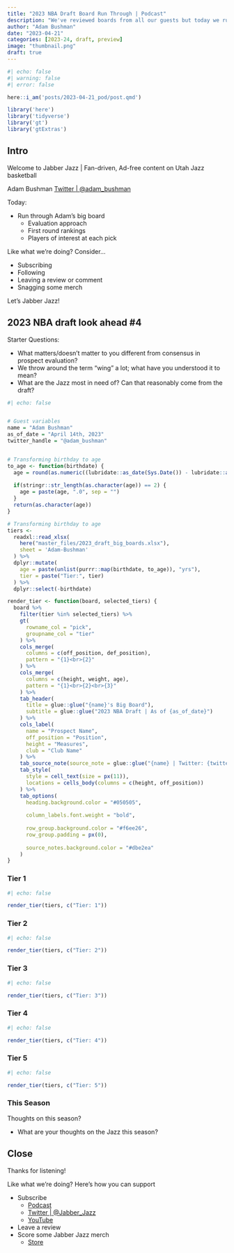 ```yaml
---
title: "2023 NBA Draft Board Run Through | Podcast"
description: "We've reviewed boards from all our guests but today we run through Adam's evaluation approach, board, and specific players of interest in each pick range for the Utah Jazz.."
author: "Adam Bushman"
date: "2023-04-21"
categories: [2023-24, draft, preview]
image: "thumbnail.png"
draft: true
---
```


```r
#| echo: false
#| warning: false
#| error: false

here::i_am('posts/2023-04-21_pod/post.qmd')

library('here')
library('tidyverse')
library('gt')
library('gtExtras')

```


## Intro

Welcome to Jabber Jazz | Fan-driven, Ad-free content on Utah Jazz basketball

Adam Bushman [Twitter | @adam_bushman](https://www.twitter.com/adam_bushman)

Today:

*   Run through Adam's big board
    -   Evaluation approach
    -   First round rankings
    -   Players of interest at each pick


Like what we're doing? Consider...

*   Subscribing
*   Following
*   Leaving a review or comment
*   Snagging some merch

Let's Jabber Jazz!


## 2023 NBA draft look ahead \#4

Starter Questions:

*   What matters/doesn't matter to you different from consensus in prospect evaluation?
*   We throw around the term "wing" a lot; what have you understood it to mean?
*   What are the Jazz most in need of? Can that reasonably come from the draft?


```r
#| echo: false


# Guest variables
name = "Adam Bushman"
as_of_date = "April 14th, 2023"
twitter_handle = "@adam_bushman"


# Transforming birthday to age
to_age <- function(birthdate) {
  age = round(as.numeric((lubridate::as_date(Sys.Date()) - lubridate::as_date(birthdate)) / 365.25), 1)
  
  if(stringr::str_length(as.character(age)) == 2) {
    age = paste(age, ".0", sep = "")
  }
  return(as.character(age))
}

# Transforming birthday to age
tiers <- 
  readxl::read_xlsx(
    here("master_files/2023_draft_big_boards.xlsx"), 
    sheet = 'Adam-Bushman'
  ) %>%
  dplyr::mutate(
    age = paste(unlist(purrr::map(birthdate, to_age)), "yrs"), 
    tier = paste("Tier:", tier)
  ) %>% 
  dplyr::select(-birthdate)

render_tier <- function(board, selected_tiers) {
  board %>%
    filter(tier %in% selected_tiers) %>%
    gt(
      rowname_col = "pick", 
      groupname_col = "tier"
    ) %>%
    cols_merge(
      columns = c(off_position, def_position), 
      pattern = "{1}<br>{2}"
    ) %>%
    cols_merge(
      columns = c(height, weight, age), 
      pattern = "{1}<br>{2}<br>{3}"
    ) %>%
    tab_header(
      title = glue::glue("{name}'s Big Board"), 
      subtitle = glue::glue("2023 NBA Draft | As of {as_of_date}")
    ) %>%
    cols_label(
      name = "Prospect Name", 
      off_position = "Position", 
      height = "Measures", 
      club = "Club Name"
    ) %>%
    tab_source_note(source_note = glue::glue("{name} | Twitter: {twitter_handle}")) %>%
    tab_style(
      style = cell_text(size = px(11)), 
      locations = cells_body(columns = c(height, off_position))
    ) %>%
    tab_options(
      heading.background.color = "#050505", 
      
      column_labels.font.weight = "bold", 
      
      row_group.background.color = "#f6ee26", 
      row_group.padding = px(0), 
      
      source_notes.background.color = "#dbe2ea"
    )
}

```

### Tier 1


```r
#| echo: false

render_tier(tiers, c("Tier: 1"))

```

### Tier 2


```r
#| echo: false

render_tier(tiers, c("Tier: 2"))

```



### Tier 3


```r
#| echo: false

render_tier(tiers, c("Tier: 3"))

```


### Tier 4


```r
#| echo: false

render_tier(tiers, c("Tier: 4"))

```

### Tier 5


```r
#| echo: false

render_tier(tiers, c("Tier: 5"))

```


### This Season

Thoughts on this season?

*   What are your thoughts on the Jazz this season?


## Close

Thanks for listening!

Like what we're doing? Here's how you can support

*   Subscribe
    -   [Podcast](https://linktr.ee/jabberjazz)
    -   [Twitter | @Jabber_Jazz](https://twitter.com/Jabber_Jazz)
    -   [YouTube](https://www.youtube.com/jabberjazz)
*   Leave a review
*   Score some Jabber Jazz merch
    -   [Store](https://jabber-jazz.myspreadshop.com/)
